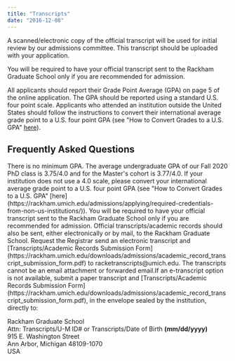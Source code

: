 ```yaml
---
title: "Transcripts"
date: "2016-12-08"
---
```


A scanned/electronic copy of the official transcript will be used for initial review by our admissions committee. This transcript should be uploaded with your application.

You will be required to have your official transcript sent to the Rackham Graduate School only if you are recommended for admission.

All applicants should report their Grade Point Average (GPA) on page 5 of the online application. The GPA should be reported using a standard U.S. four point scale. Applicants who attended an institution outside the United States should follow the instructions to convert their international average grade point to a U.S. four point GPA (see "How to Convert Grades to a U.S. GPA" [here](https://rackham.umich.edu/admissions/applying/required-credentials-from-non-us-institutions/)).

## Frequently Asked Questions

<Accordion title="What is the GPA you are looking for on transcripts?">
There is no minimum GPA. The average undergraduate GPA of our Fall 2020 PhD class is 3.75/4.0 and for the Master's cohort is 3.77/4.0. If your institution does not use a 4.0 scale, please convert your international average grade point to a U.S. four point GPA (see "How to Convert Grades to a U.S. GPA" [here](https://rackham.umich.edu/admissions/applying/required-credentials-from-non-us-institutions/)).
</Accordion>

<Accordion title="I uploaded a scanned transcript with the online application. Do I need to submit an official transcript to the University of Michigan?">
You will be required to have your official transcript sent to the Rackham Graduate School only if you are recommended for admission.
</Accordion>

<Accordion title="I've been recommended for admission. How do I send my official transcript?">
Official transcripts/academic records should also be sent, either electronically or by mail, to the Rackham Graduate School. Request the Registrar send an electronic transcript and [Transcripts/Academic Records Submission Form](https://rackham.umich.edu/downloads/admissions/academic_record_transcript_submission_form.pdf) to racketranscripts@umich.edu. The transcripts cannot be an email attachment or forwarded email.If an e-transcript option is not available, submit a paper transcript and [Transcripts/Academic Records Submission Form](https://rackham.umich.edu/downloads/admissions/academic_record_transcript_submission_form.pdf), in the envelope sealed by the institution, directly to:

Rackham Graduate School  
Attn: Transcripts/U-M ID# or Transcripts/Date of Birth **(mm/dd/yyyy)**  
915 E. Washington Street  
Ann Arbor, Michigan 48109-1070  
USA
</Accordion>

